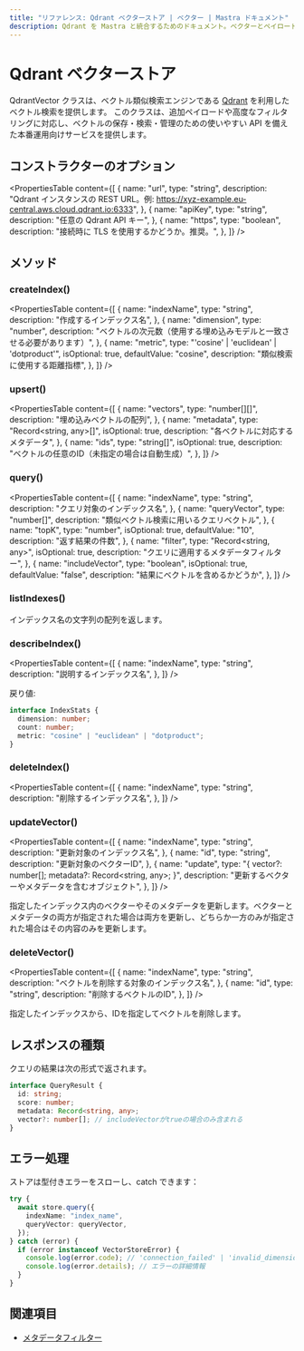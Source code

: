 ```yaml
---
title: "リファレンス: Qdrant ベクターストア | ベクター | Mastra ドキュメント"
description: Qdrant を Mastra と統合するためのドキュメント。ベクターとペイロードを管理するためのベクター類似検索エンジンについて説明します。
---
```


# Qdrant ベクターストア

QdrantVector クラスは、ベクトル類似検索エンジンである [Qdrant](https://qdrant.tech/) を利用したベクトル検索を提供します。
このクラスは、追加ペイロードや高度なフィルタリングに対応し、ベクトルの保存・検索・管理のための使いやすい API を備えた本番運用向けサービスを提供します。

## コンストラクターのオプション

<PropertiesTable
  content={[
    {
      name: "url",
      type: "string",
      description:
        "Qdrant インスタンスの REST URL。例: https://xyz-example.eu-central.aws.cloud.qdrant.io:6333",
    },
    {
      name: "apiKey",
      type: "string",
      description: "任意の Qdrant API キー",
    },
    {
      name: "https",
      type: "boolean",
      description:
        "接続時に TLS を使用するかどうか。推奨。",
    },
  ]}
/>

## メソッド

### createIndex()

<PropertiesTable
  content={[
    {
      name: "indexName",
      type: "string",
      description: "作成するインデックス名",
    },
    {
      name: "dimension",
      type: "number",
      description: "ベクトルの次元数（使用する埋め込みモデルと一致させる必要があります）",
    },
    {
      name: "metric",
      type: "'cosine' | 'euclidean' | 'dotproduct'",
      isOptional: true,
      defaultValue: "cosine",
      description: "類似検索に使用する距離指標",
    },
  ]}
/>

### upsert()

<PropertiesTable
  content={[
    {
      name: "vectors",
      type: "number[][]",
      description: "埋め込みベクトルの配列",
    },
    {
      name: "metadata",
      type: "Record<string, any>[]",
      isOptional: true,
      description: "各ベクトルに対応するメタデータ",
    },
    {
      name: "ids",
      type: "string[]",
      isOptional: true,
      description: "ベクトルの任意のID（未指定の場合は自動生成）",
    },
  ]}
/>

### query()

<PropertiesTable
  content={[
    {
      name: "indexName",
      type: "string",
      description: "クエリ対象のインデックス名",
    },
    {
      name: "queryVector",
      type: "number[]",
      description: "類似ベクトル検索に用いるクエリベクトル",
    },
    {
      name: "topK",
      type: "number",
      isOptional: true,
      defaultValue: "10",
      description: "返す結果の件数",
    },
    {
      name: "filter",
      type: "Record<string, any>",
      isOptional: true,
      description: "クエリに適用するメタデータフィルター",
    },
    {
      name: "includeVector",
      type: "boolean",
      isOptional: true,
      defaultValue: "false",
      description: "結果にベクトルを含めるかどうか",
    },
  ]}
/>

### listIndexes()

インデックス名の文字列の配列を返します。

### describeIndex()

<PropertiesTable
  content={[
{
  name: "indexName",
  type: "string",
  description: "説明するインデックス名",
},
]}
/>

戻り値:

```typescript copy
interface IndexStats {
  dimension: number;
  count: number;
  metric: "cosine" | "euclidean" | "dotproduct";
}
```


### deleteIndex()

<PropertiesTable
  content={[
    {
      name: "indexName",
      type: "string",
      description: "削除するインデックス名",
    },
  ]}
/>

### updateVector()

<PropertiesTable
  content={[
    {
      name: "indexName",
      type: "string",
      description: "更新対象のインデックス名",
    },
    {
      name: "id",
      type: "string",
      description: "更新対象のベクターID",
    },
    {
      name: "update",
      type: "{ vector?: number[]; metadata?: Record<string, any>; }",
      description: "更新するベクターやメタデータを含むオブジェクト",
    },
  ]}
/>

指定したインデックス内のベクターやそのメタデータを更新します。ベクターとメタデータの両方が指定された場合は両方を更新し、どちらか一方のみが指定された場合はその内容のみを更新します。

### deleteVector()

<PropertiesTable
  content={[
    {
      name: "indexName",
      type: "string",
      description: "ベクトルを削除する対象のインデックス名",
    },
    {
      name: "id",
      type: "string",
      description: "削除するベクトルのID",
    },
  ]}
/>

指定したインデックスから、IDを指定してベクトルを削除します。

## レスポンスの種類

クエリの結果は次の形式で返されます。

```typescript copy
interface QueryResult {
  id: string;
  score: number;
  metadata: Record<string, any>;
  vector?: number[]; // includeVectorがtrueの場合のみ含まれる
}
```


## エラー処理

ストアは型付きエラーをスローし、catch できます：

```typescript copy
try {
  await store.query({
    indexName: "index_name",
    queryVector: queryVector,
  });
} catch (error) {
  if (error instanceof VectorStoreError) {
    console.log(error.code); // 'connection_failed' | 'invalid_dimension' | など
    console.log(error.details); // エラーの詳細情報
  }
}
```


## 関連項目

- [メタデータフィルター](../rag/metadata-filters)